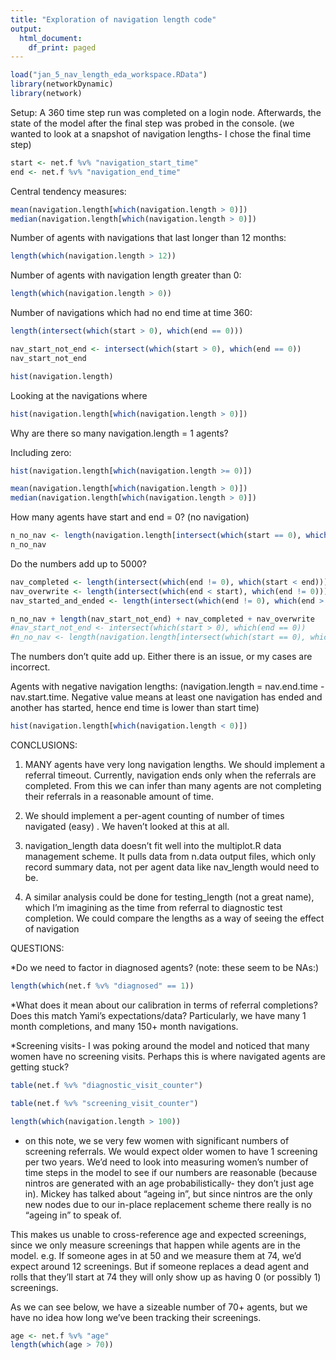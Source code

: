 ```yaml
---
title: "Exploration of navigation length code"
output:
  html_document:
    df_print: paged
---
```

```r
load("jan_5_nav_length_eda_workspace.RData")
library(networkDynamic)
library(network)
```

Setup:
A 360 time step run was completed on a login node. Afterwards, the state of the model after the final step was probed in the console. (we wanted to look at a snapshot of navigation lengths- I chose the final time step)

```r
start <- net.f %v% "navigation_start_time"
end <- net.f %v% "navigation_end_time"
```

Central tendency measures:
```r
mean(navigation.length[which(navigation.length > 0)])
median(navigation.length[which(navigation.length > 0)])

```

Number of agents with navigations that last longer than 12 months:
```r
length(which(navigation.length > 12))

```

Number of agents with navigation length greater than 0:
```r
length(which(navigation.length > 0))
```


Number of navigations which had no end time at time 360:
```r
length(intersect(which(start > 0), which(end == 0)))
```
```r
nav_start_not_end <- intersect(which(start > 0), which(end == 0))
nav_start_not_end
```

```r
hist(navigation.length)
```


Looking at the navigations where 
```r
hist(navigation.length[which(navigation.length > 0)])

```
Why are there so many navigation.length = 1 agents? 

Including zero:
```r
hist(navigation.length[which(navigation.length >= 0)])

```

```r
mean(navigation.length[which(navigation.length > 0)])
median(navigation.length[which(navigation.length > 0)])

```


How many agents have start and end = 0? (no navigation)
```r
n_no_nav <- length(navigation.length[intersect(which(start == 0), which(end == 0))])
n_no_nav
```

Do the numbers add up to 5000?
```r
nav_completed <- length(intersect(which(end != 0), which(start < end)))
nav_overwrite <- length(intersect(which(end < start), which(end != 0)))
nav_started_and_ended <- length(intersect(which(end != 0), which(end > start)))

n_no_nav + length(nav_start_not_end) + nav_completed + nav_overwrite 
#nav_start_not_end <- intersect(which(start > 0), which(end == 0))
#n_no_nav <- length(navigation.length[intersect(which(start == 0), which(end == 0))])

```
The numbers don't quite add up. Either there is an issue, or my cases are incorrect.



Agents with negative navigation lengths: (navigation.length = nav.end.time - nav.start.time. Negative value means at least one navigation has ended and another has started, hence end time is lower than start time)
```r
hist(navigation.length[which(navigation.length < 0)])
```







CONCLUSIONS:

1) MANY agents have very long navigation lengths. We should implement a referral timeout. Currently, navigation ends only when the referrals are completed. From this we can infer than many agents are not completing their referrals in a reasonable amount of time.

2) We should implement a per-agent counting of number of times navigated (easy) . We haven't looked at this at all.

3) navigation_length data doesn't fit well into the multiplot.R data management scheme. It pulls data from n.data output files, which only record summary data, not per agent data like nav_length would need to be. 

4) A similar analysis could be done for testing_length (not a great name), which I'm imagining as the time from referral to diagnostic test completion. We could compare the lengths as a way of seeing the effect of navigation





QUESTIONS:

*Do we need to factor in diagnosed agents? (note: these seem to be NAs:) 
```r
length(which(net.f %v% "diagnosed" == 1))
```

*What does it mean about our calibration in terms of referral completions? Does this match Yami's expectations/data?
Particularly, we have many 1 month completions, and many 150+ month navigations.

*Screening visits- I was poking around the model and noticed that many women have no screening visits. Perhaps this is where navigated agents are getting stuck?

```r
table(net.f %v% "diagnostic_visit_counter")
```
```r
table(net.f %v% "screening_visit_counter")
```

```r
length(which(navigation.length > 100))
```

* on this note, we se very few women with significant numbers of screening referrals. We would expect older women to have 1 screening per two years. We'd need to look into measuring women's number of time steps in the model to see if our numbers are reasonable (because nintros are generated with an age probabilistically- they don't just age in). Mickey has talked about "ageing in", but since nintros are the only new nodes due to our in-place replacement scheme there really is no "ageing in" to speak of.

This makes us unable to cross-reference age and expected screenings, since we only measure screenings that happen while agents are in the model. e.g. If someone ages in at 50 and we measure them at 74, we'd expect around 12 screenings. But if someone replaces a dead agent and rolls that they'll start at 74 they will only show up as having 0 (or possibly 1) screenings. 

As we can see below, we have a sizeable number of 70+ agents, but we have no idea how long we've been tracking their screenings.
```r
age <- net.f %v% "age"
length(which(age > 70))
```

